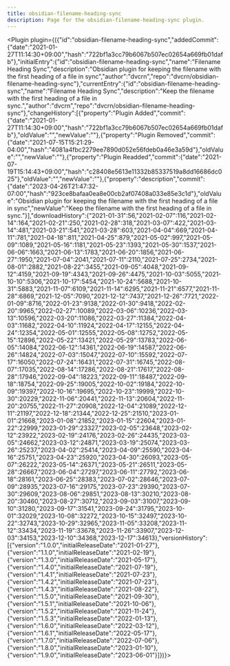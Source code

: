 ---
title: obsidian-filename-heading-sync
description: Page for the obsidian-filename-heading-sync plugin.
---


<Plugin plugin={({"id":"obsidian-filename-heading-sync","addedCommit":{"date":"2021-01-27T11:14:30+09:00","hash":"722bf1a3cc79b6067b507ec02654a669fb01dafb"},"initialEntry":{"id":"obsidian-filename-heading-sync","name":"Filename Heading Sync","description":"Obsidian plugin for keeping the filename with the first heading of a file in sync","author":"dvcrn","repo":"dvcrn/obsidian-filename-heading-sync"},"currentEntry":{"id":"obsidian-filename-heading-sync","name":"Filename Heading Sync","description":"Keep the filename with the first heading of a file in sync.","author":"dvcrn","repo":"dvcrn/obsidian-filename-heading-sync"},"changeHistory":[{"property":"Plugin Added","commit":{"date":"2021-01-27T11:14:30+09:00","hash":"722bf1a3cc79b6067b507ec02654a669fb01dafb"},"oldValue":"","newValue":""},{"property":"Plugin Removed","commit":{"date":"2021-07-15T15:21:29-04:00","hash":"4081a4fbc2279ee7890d052e56fdeb0a46e3a59d"},"oldValue":"","newValue":""},{"property":"Plugin Readded","commit":{"date":"2021-07-19T15:14:43+09:00","hash":"c28408e5613e11332b85337519a8dd16686dc025"},"oldValue":"","newValue":""},{"property":"description","commit":{"date":"2023-04-26T21:47:32-07:00","hash":"923ce8bafaa0ea8e00cb2af07408a033e85e3c1d"},"oldValue":"Obsidian plugin for keeping the filename with the first heading of a file in sync","newValue":"Keep the filename with the first heading of a file in sync."}],"downloadHistory":{"2021-01-31":56,"2021-02-07":116,"2021-02-14":164,"2021-02-21":250,"2021-02-28":318,"2021-03-07":422,"2021-03-14":481,"2021-03-21":541,"2021-03-28":603,"2021-04-04":669,"2021-04-11":781,"2021-04-18":811,"2021-04-25":879,"2021-05-02":997,"2021-05-09":1089,"2021-05-16":1181,"2021-05-23":1393,"2021-05-30":1537,"2021-06-06":1663,"2021-06-13":1783,"2021-06-20":1856,"2021-06-27":1950,"2021-07-04":2041,"2021-07-11":2110,"2021-07-25":2734,"2021-08-01":2882,"2021-08-22":3455,"2021-09-05":4048,"2021-09-12":4159,"2021-09-19":4343,"2021-09-26":4475,"2021-10-03":5055,"2021-10-10":5306,"2021-10-17":5454,"2021-10-24":5688,"2021-10-31":5883,"2021-11-07":6109,"2021-11-14":6295,"2021-11-21":6577,"2021-11-28":6869,"2021-12-05":7090,"2021-12-12":7437,"2021-12-26":7721,"2022-01-09":8716,"2022-01-23":9138,"2022-01-30":9418,"2022-02-20":9965,"2022-02-27":10089,"2022-03-06":10236,"2022-03-13":10596,"2022-03-20":11086,"2022-03-27":11384,"2022-04-03":11682,"2022-04-10":11924,"2022-04-17":12155,"2022-04-24":12354,"2022-05-01":12555,"2022-05-08":12752,"2022-05-15":12896,"2022-05-22":13421,"2022-05-29":13783,"2022-06-05":14084,"2022-06-12":14361,"2022-06-19":14587,"2022-06-26":14824,"2022-07-03":15047,"2022-07-10":15592,"2022-07-17":16050,"2022-07-24":16431,"2022-07-31":16745,"2022-08-07":17035,"2022-08-14":17286,"2022-08-21":17617,"2022-08-28":17946,"2022-09-04":18223,"2022-09-11":18487,"2022-09-18":18754,"2022-09-25":19005,"2022-10-02":19184,"2022-10-09":19397,"2022-10-16":19695,"2022-10-23":19999,"2022-10-30":20229,"2022-11-06":20441,"2022-11-13":20604,"2022-11-20":20755,"2022-11-27":20908,"2022-12-04":21089,"2022-12-11":21197,"2022-12-18":21344,"2022-12-25":21510,"2023-01-01":21668,"2023-01-08":21852,"2023-01-15":22604,"2023-01-22":22999,"2023-01-29":23327,"2023-02-05":23648,"2023-02-12":23922,"2023-02-19":24176,"2023-02-26":24435,"2023-03-05":24662,"2023-03-12":24871,"2023-03-19":25074,"2023-03-26":25237,"2023-04-02":25414,"2023-04-09":25590,"2023-04-16":25751,"2023-04-23":25920,"2023-04-30":26093,"2023-05-07":26222,"2023-05-14":26371,"2023-05-21":26511,"2023-05-28":26667,"2023-06-04":27297,"2023-06-11":27792,"2023-06-18":28161,"2023-06-25":28383,"2023-07-02":28646,"2023-07-09":28935,"2023-07-16":29175,"2023-07-23":29390,"2023-07-30":29609,"2023-08-06":29851,"2023-08-13":30210,"2023-08-20":30460,"2023-08-27":30712,"2023-09-03":31007,"2023-09-10":31280,"2023-09-17":31541,"2023-09-24":31795,"2023-10-01":32029,"2023-10-08":32272,"2023-10-15":32497,"2023-10-22":32743,"2023-10-29":32965,"2023-11-05":33208,"2023-11-12":33434,"2023-11-19":33678,"2023-11-26":33907,"2023-12-03":34153,"2023-12-10":34368,"2023-12-17":34613},"versionHistory":[{"version":"1.0.0","initialReleaseDate":"2021-01-27"},{"version":"1.1.0","initialReleaseDate":"2021-02-19"},{"version":"1.3.0","initialReleaseDate":"2021-05-17"},{"version":"1.4.0","initialReleaseDate":"2021-07-19"},{"version":"1.4.1","initialReleaseDate":"2021-07-23"},{"version":"1.4.2","initialReleaseDate":"2021-07-23"},{"version":"1.4.3","initialReleaseDate":"2021-08-22"},{"version":"1.5.0","initialReleaseDate":"2021-09-30"},{"version":"1.5.1","initialReleaseDate":"2021-10-06"},{"version":"1.5.2","initialReleaseDate":"2021-11-24"},{"version":"1.5.3","initialReleaseDate":"2022-01-13"},{"version":"1.6.0","initialReleaseDate":"2022-03-12"},{"version":"1.6.1","initialReleaseDate":"2022-05-17"},{"version":"1.7.0","initialReleaseDate":"2022-07-06"},{"version":"1.8.0","initialReleaseDate":"2023-01-10"},{"version":"1.9.0","initialReleaseDate":"2023-06-01"}]})}></Plugin>